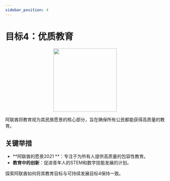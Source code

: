 ```yaml
---
sidebar_position: 4
---
```


# 目标4：优质教育

<p align="center"><img src="https://www.un.org/sustainabledevelopment/wp-content/uploads/2019/08/E-Goal-04-1024x1024.png" width="200" height="200"/></p>

阿联酋将教育视为其民族愿景的核心部分，旨在确保所有公民都能获得高质量的教育。
## 关键举措

-  **阿联酋的愿景2021 **：专注于为所有人提供高质量的包容性教育。
-  **教育中的创新**：促进青年人的STEM和数字技能发展的计划。

探索阿联酋如何将其教育目标与可持续发展目标4保持一致。